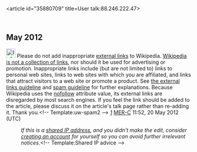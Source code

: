 <article id="35880709" title=User talk:88.246.222.47>
	<talkpage id="35880709" title="User talk:88.246.222.47">
== May 2012 ==
[[Image:Information.svg|25px|alt=|link=]] Please do not add inappropriate [[Wikipedia:External links|external links]] to Wikipedia. [[Wikipedia:What Wikipedia is not#LINK|Wikipedia is not a collection of links]], nor should it be used for advertising or promotion. Inappropriate links include (but are not limited to) links to personal web sites, links to web sites with which you are affiliated, and links that attract visitors to a web site or promote a product.  See [[Wikipedia:External links|the external links guideline]] and [[Wikipedia:Spam|spam guideline]] for further explanations. Because Wikipedia uses the [[nofollow]] attribute value, its external links are disregarded by most search engines. If you feel the link should be added to the article, please discuss it on the article's talk page rather than re-adding it. Thank you.[[Category:User talk pages with Uw-spam2 notices|{{PAGENAME}}]]&lt;!-- Template:uw-spam2 --&gt; ''[http://spam.turkishtravelblog.com]'' [[User:MER-C|MER-C]] 11:52, 20 May 2012 (UTC)
:''If this is a [[closed proxy|shared IP address]], and you didn't make the edit, consider [[Wikipedia:Why create an account?|creating an account]] for yourself so you can avoid further irrelevant notices.''&lt;!-- Template:Shared IP advice --&gt;
	</talkpage>
</article>